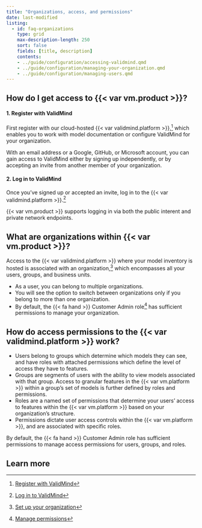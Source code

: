 ```yaml
---
title: "Organizations, access, and permissions"
date: last-modified
listing:
  - id: faq-organizations
    type: grid
    max-description-length: 250
    sort: false
    fields: [title, description]
    contents:
    - ../guide/configuration/accessing-validmind.qmd
    - ../guide/configuration/managing-your-organization.qmd
    - ../guide/configuration/managing-users.qmd
---
```


## How do I get access to {{< var vm.product >}}?

#### 1. Register with ValidMind

First register with our cloud-hosted {{< var validmind.platform >}},[^1] which enables you to work with model documentation or configure ValidMind for your organization.

With an email address or a Google, GitHub, or Microsoft account, you can gain access to ValidMind either by signing up independently, or by accepting an invite from another member of your organization.

#### 2. Log in to ValidMind

Once you've signed up or accepted an invite, log in to the {{< var validmind.platform >}}.[^2]

{{< var vm.product >}} supports logging in via both the public interent and private network endpoints.

## What are organizations within {{< var vm.product >}}?

Access to the {{< var validmind.platform >}} where your model inventory is hosted is associated with an organization,[^3] which encompasses all your users, groups, and business units. 

- As a user, you can belong to multiple organizations.
- You will see the option to switch between organizations only if you belong to more than one organization.
- By default, the [{{< fa hand >}} Customer Admin]{.bubble} role[^4] has sufficient permissions to manage your organization.

## How do access permissions to the {{< var validmind.platform >}} work? 

 - Users belong to groups which determine which models they can see, and have roles with attached permissions which define the level of access they have to features.
 - Groups are segments of users with the ability to view models associated with that group. Access to granular features in the {{< var vm.platform >}} within a group’s set of models is further defined by roles and permissions.
 - Roles are a named set of permissions that determine your users’ access to features within the {{< var vm.platform >}} based on your organization’s structure. 
 - Permissions dictate user access controls within the {{< var vm.platform >}}, and are associated with specific roles.

::: {.callout}
By default, the [{{< fa hand >}} Customer Admin]{.bubble} role has sufficient permissions to manage access permissions for users, groups, and roles.
:::

## Learn more

:::{#faq-organizations}
:::


<!-- FOOTNOTES -->

[^1]: [Register with ValidMind](/guide/configuration/register-with-validmind.qmd)

[^2]: [Log in to ValidMind](/guide/configuration/log-in-to-validmind.qmd)

[^3]: [Set up your organization](/guide/configuration/set-up-your-organization.qmd)

[^4]: [Manage permissions](/guide/configuration/manage-permissions.qmd)